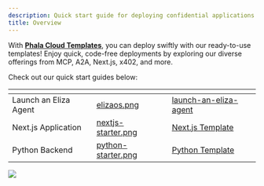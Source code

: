 ```yaml
---
description: Quick start guide for deploying confidential applications on Phala Cloud.
title: Overview
---
```


With [**Phala Cloud Templates**](https://cloud.phala.network/templates), you can deploy swiftly with our ready-to-use templates! Enjoy quick, code-free deployments by exploring our diverse offerings from MCP, A2A, Next.js, x402, and more.

Check out our quick start guides below:

<table data-view="cards"><thead><tr><th></th><th data-hidden data-card-cover data-type="files"></th><th data-hidden data-card-target data-type="content-ref"></th></tr></thead><tbody><tr><td>Launch an Eliza Agent</td><td><a href="/images/elizaos.png">elizaos.png</a></td><td><a href="/phala-cloud/getting-started/explore-templates/launch-an-eliza-agent">launch-an-eliza-agent</a></td></tr><tr><td>Next.js Application</td><td><a href="/images/nextjs-starter.png">nextjs-starter.png</a></td><td><a href="/phala-cloud/getting-started/explore-templates/start-from-template#next.js-template">Next.js Template</a></td></tr><tr><td>Python Backend</td><td><a href="/images/python-starter.png">python-starter.png</a></td><td><a href="/phala-cloud/getting-started/explore-templates/start-from-template#python-template">Python Template</a></td></tr></tbody></table>

<Frame>
    <img src="/images/image (23).png" />
</Frame>
